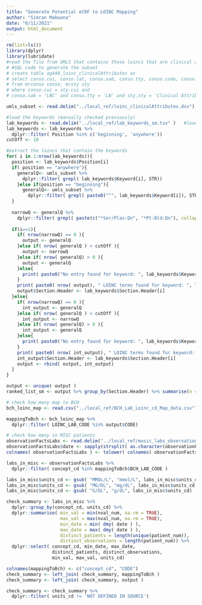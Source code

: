 ```yaml
---
title: "Generate Potential eCRF to LOINC Mapping"
author: "Simran Makwana"
date: "6/11/2021"
output: html_document
---
```


```r
rm(list=ls())
library(dplyr)
library(lubridate)
#read the file from UMLS that contains those loincs that are clinical attributes
# #SQL code to generate the subset
# create table ag440_loinc_clinicalAttributes as
# select conso.cui, conso.lat, conso.sab, conso.tty, conso.code, conso.str, sty.sty 
# from mrconso conso, mrsty sty 
# where conso.cui = sty.cui and
# conso.sab = 'LNC' and conso.tty = 'LN' and sty.sty = 'Clinical Attribute';

umls_subset <- read.delim("../local_ref/loinc_clinicalAttributes.dsv")

#load the keywords (manually checked previously)
lab_keywords <- read.delim("../local_ref/lab_keywords_sm.tsv" )   #loading sm
lab_keywords <- lab_keywords %>%
  dplyr::filter( Position %in% c('beginning', 'anywhere'))
cutOff <- 10

#extract the loincs that contain the keywords
for( i in 1:nrow(lab_keywords)){
  position <- lab_keywords$Position[i]
  if( position == "anywhere"){
    generalQ<- umls_subset %>% 
      dplyr::filter( grepl( lab_keywords$Keyword[i], STR))
    }else if(position == "beginning"){
      generalQ<- umls_subset %>% 
        dplyr::filter( grepl( paste0("^", lab_keywords$Keyword[i]), STR))
  }
  
  narrowQ <- generalQ %>% 
    dplyr::filter( grepl( paste(c("*Ser/Plas:Qn", "*Pt:Bld:Qn"), collapse = "|"), STR))
  
  if(i==1){
    if( nrow(narrowQ) == 0 ){
      output <- generalQ
    }else if( nrow( generalQ ) > cutOff ){
      output <- narrowQ
    }else if( nrow( generalQ) > 0 ){
      output <- generalQ
    }else{
      print( paste0("No entry found for keyword: ", lab_keywords$Keyword[i]))
    }
    print( paste0( nrow( output), " LOINC terms found for keyword: ", lab_keywords$Keyword[i]))
    output$Section.Header <- lab_keywords$Section.Header[i]
  }else{
    if( nrow(narrowQ) == 0 ){
      int_output <- generalQ
    }else if( nrow( generalQ ) > cutOff ){
      int_output <- narrowQ
    }else if( nrow( generalQ) > 0 ){
      int_output <- generalQ
    }else{
      print( paste0("No entry found for keyword: ", lab_keywords$Keyword[i]))
    }
    print( paste0( nrow( int_output), " LOINC terms found for keyword: ", lab_keywords$Keyword[i]))
    int_output$Section.Header <- lab_keywords$Section.Header[i]
    output <- rbind( output, int_output)
  }
}

output <- unique( output )
ranked_list_sm <- output %>% group_by(Section.Header) %>% summarise(n = n_distinct(CODE)) %>% arrange(desc(n)) # testing

# check how many map to BCH
bch_loinc_map <- read.csv("../local_ref/BCH_Lab_Loinc_cd_Map_data.csv")

mappingToBch <- bch_loinc_map %>%
  dplyr::filter( LOINC_LAB_CODE %in% output$CODE)

# check how many in MISC patients
observationFactsLabs <- read.delim("../local_ref/music_labs_observation_withUnits.dsv")
observationFactsLabs$date <- sapply(strsplit( as.character(observationFactsLabs$START_DATE), "[ ]"), '[', 1)
colnames( observationFactsLabs ) <- tolower( colnames( observationFactsLabs ) )

labs_in_misc <- observationFactsLabs %>%
  dplyr::filter( concept_cd %in% mappingToBch$BCH_LAB_CODE )

labs_in_misc$units_cd <- gsub( "MMOL/L", "mmol/L", labs_in_misc$units_cd)
labs_in_misc$units_cd <- gsub( "MG/DL", "mg/dL", labs_in_misc$units_cd)
labs_in_misc$units_cd <- gsub( "G/DL", "g/dL", labs_in_misc$units_cd)

check_summary <- labs_in_misc %>%
  dplyr::group_by(concept_cd, units_cd) %>%
  dplyr::summarise( min_val = min(nval_num, na.rm = TRUE), 
                    max_val = max(nval_num, na.rm = TRUE), 
                    min_date = min( dmy( date ) ), 
                    max_date = max( dmy( date ) ), 
                    distinct_patients = length(unique(patient_num)), 
                    distinct_observations = length(patient_num)) %>%
  dplyr::select( concept_cd, min_date, max_date, 
                 distinct_patients, distinct_observations, 
                 min_val, max_val, units_cd)

colnames(mappingToBch) <- c("concept_cd", "CODE")
check_summary <- left_join( check_summary, mappingToBch )
check_summary <- left_join( check_summary, output )

check_summary <- check_summary %>% 
  dplyr::filter( units_cd != 'NOT DEFINED IN SOURCE')



```